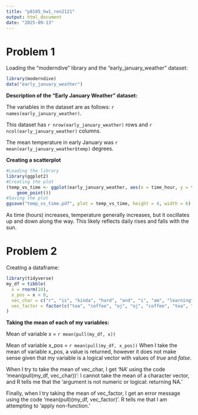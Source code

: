 ```yaml
---
title: "p8105_hw1_ren2121"
output: html_document
date: "2025-09-13"
---
```


# Problem 1

Loading the "moderndive" library and the "early_january_weather" dataset:

```r
library(moderndive)
data("early_january_weather")
```

**Description of the "Early January Weather" dataset:**

The variables in the dataset are as follows: `r names(early_january_weather)`.

This dataset has `r nrow(early_january_weather)` rows and `r ncol(early_january_weather)` columns.

The mean temperature in early January was `r mean(early_january_weather$temp)` degrees.

**Creating a scatterplot**

```r
#Loading the library
library(ggplot2)
#Creating the plot
(temp_vs_time <- ggplot(early_january_weather, aes(x = time_hour, y = temp, color = humid)) +
    geom_point())
#Saving the plot
ggsave("temp_vs_time.pdf", plot = temp_vs_time, height = 4, width = 6)
```

As time (hours) increases, temperature generally increases, but it oscillates up and down along the way. This likely reflects daily rises and falls with the sun.

# Problem 2

Creating a dataframe:

```r
library(tidyverse)
my_df = tibble(
  x = rnorm(10),
  x_pos = x > 0,
  vec_char = c("r", "is", "kinda", "hard", "and", "i", "am", "learning", "it", "slowly"),
  vec_factor = factor(c("tea", "coffee", "oj", "oj", "coffee", "tea", "oj", "tea", "coffee", "oj"))
)
```

**Taking the mean of each of my variables:**

Mean of variable x = `r mean(pull(my_df, x))`

Mean of variable x_pos = `r mean(pull(my_df, x_pos))`
  When I take the mean of variable x_pos, a value is returned, however it does not make sense given
  that my variable is a logical vector with values of _true_ and _false_.

When I try to take the mean of vec_char, I get 'NA' using the code 'mean(pull(my_df, vec_char))':
  I cannot take the mean of a character vector, and R tells me that the 'argument is not numeric or
  logical: returning NA.'

Finally, when I try taking the mean of vec_factor, I get an error message using the code 'mean(pull)(my_df, vec_factor)'.
  R tells me that I am attempting to 'apply non-function.'












